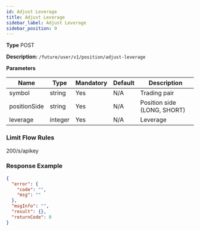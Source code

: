 ```yaml
---
id: Adjust Leverage
title: Adjust Leverage
sidebar_label: Adjust Leverage
sidebar_position: 9
---
```


**Type** POST

**Description:** `/future/user/v1/position/adjust-leverage`

**Parameters**

| Name         | Type    | Mandatory | Default | Description                 |
| ------------ | ------- | --------- | ------- | --------------------------- |
| symbol       | string  | Yes       | N/A     | Trading pair                |
| positionSide | string  | Yes       | N/A     | Position side (LONG, SHORT) |
| leverage     | integer | Yes       | N/A     | Leverage                    |

### Limit Flow Rules

200/s/apikey

### Response Example

```json title="Response"
{
  "error": {
    "code": "",
    "msg": ""
  },
  "msgInfo": "",
  "result": {},
  "returnCode": 0
}
```
